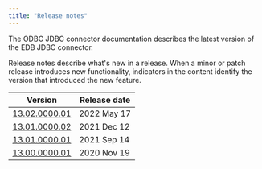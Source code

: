 ```yaml
---
title: "Release notes"
---
```


The ODBC JDBC connector documentation describes the latest version of the EDB JDBC connector. 

Release notes describe what's new in a release. When a minor or patch release introduces new functionality, indicators in the content identify the version that introduced the new feature.

| Version                                   | Release date | 
| ----------------------------------------- | ------------ | 
| [13.02.0000.01](02_odbc_13.2.0.01_rel_notes) | 2022 May 17 |
| [13.01.0000.02](03_odbc_13.1.0.02_rel_notes) | 2021 Dec 12  |
| [13.01.0000.01](04_odbc_13.1.0.01_rel_notes) | 2021 Sep 14  |
| [13.00.0000.01](05_odbc_13.0.0.01_rel_notes) | 2020 Nov 19  |
